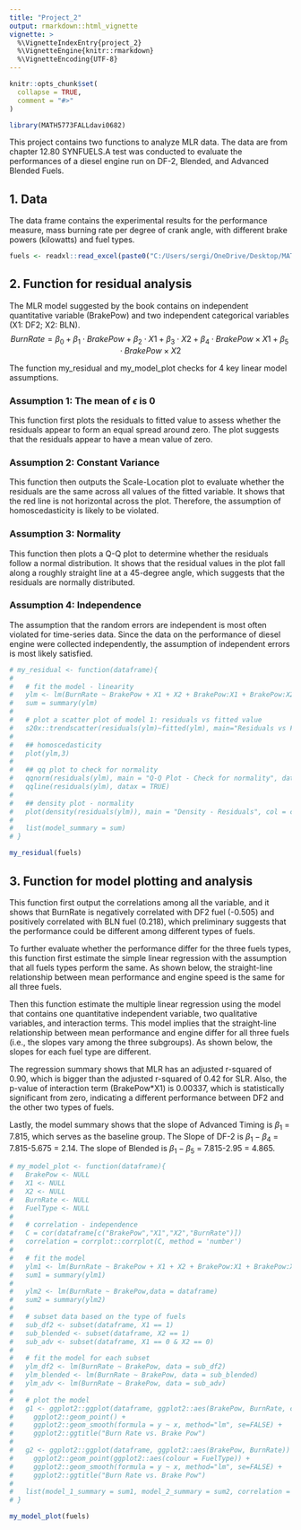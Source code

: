 ```yaml
---
title: "Project_2"
output: rmarkdown::html_vignette
vignette: >
  %\VignetteIndexEntry{project_2}
  %\VignetteEngine{knitr::rmarkdown}
  %\VignetteEncoding{UTF-8}
---
```


```r
knitr::opts_chunk$set(
  collapse = TRUE,
  comment = "#>"
)
```

```r
library(MATH5773FALLdavi0682)
```

This project contains two functions to analyze MLR data. The data are from chapter 12.80 SYNFUELS.A test was conducted to evaluate the performances of a diesel engine run on DF-2, Blended, and Advanced Blended Fuels.

## 1. Data
The data frame contains the experimental results for the performance measure, mass burning rate per degree of
crank angle, with different brake powers (kilowatts) and fuel types.  
  
```r
fuels <- readxl::read_excel(paste0("C:/Users/sergi/OneDrive/Desktop/MATH5773/Excel/","SYNFUELS",'.xls'))
```

## 2. Function for residual analysis
The MLR model suggested by the book contains on independent quantitative variable (BrakePow) and two independent categorical variables (X1: DF2; X2: BLN). 
$$BurnRate = \beta_0+\beta_1\cdot BrakePow + \beta_2\cdot X1 + \beta_3\cdot X2 + \beta_4\cdot BrakePow\times X1 + \beta_5\cdot BrakePow\times X2$$
  
The function my_residual and my_model_plot checks for 4 key linear model assumptions. 

### Assumption 1: The mean of $\epsilon$ is 0
This function first plots the residuals to fitted value to assess whether the residuals appear to form an equal spread around zero. The plot suggests that the residuals appear to have a mean value of zero.  
  
### Assumption 2: Constant Variance
This function then outputs the Scale-Location plot to evaluate whether the residuals are the same across all values of the fitted variable. It shows that the red line is not horizontal across the plot. Therefore, the assumption of homoscedasticity is likely to be violated.  
  
### Assumption 3: Normality
This function then plots a Q-Q plot to determine whether the residuals follow a normal distribution. It shows that the residual values in the plot fall along a roughly straight line at a 45-degree angle, which suggests that the residuals are normally distributed.  
  
### Assumption 4: Independence
The assumption that the random errors are independent is most often violated for time-series data. Since the data on the performance of diesel engine were collected independently, the assumption of independent errors is most likely satisfied.
```r
# my_residual <- function(dataframe){
# 
#   # fit the model - linearity
#   ylm <- lm(BurnRate ~ BrakePow + X1 + X2 + BrakePow:X1 + BrakePow:X2, data = dataframe)
#   sum = summary(ylm)
# 
#   # plot a scatter plot of model 1: residuals vs fitted value
#   s20x::trendscatter(residuals(ylm)~fitted(ylm), main="Residuals vs Fitted Plot")
# 
#   ## homoscedasticity
#   plot(ylm,3)
#
#   ## qq plot to check for normality
#   qqnorm(residuals(ylm), main = "Q-Q Plot - Check for normality", datax=TRUE)
#   qqline(residuals(ylm), datax = TRUE)
# 
#   ## density plot - normality
#   plot(density(residuals(ylm)), main = "Density - Residuals", col = c('red'),xlab = "Residuals")
# 
#   list(model_summary = sum)
# }
```


```r
my_residual(fuels)
```


## 3. Function for model plotting and analysis
This function first output the correlations among all the variable, and it shows that BurnRate is negatively correlated with DF2 fuel (-0.505) and positively correlated with BLN fuel (0.218), which preliminary suggests that the performance could be different among different types of fuels.  
  
To further evaluate whether the performance differ for the three fuels types, this function first estimate the simple linear regression with the assumption that all fuels types perform the same. As shown below, the straight-line relationship between mean performance and engine speed is the same for all three fuels.  
  
Then this function estimate the multiple linear regression using the model that contains one quantitative independent variable, two qualitative variables, and interaction terms. This model implies that the straight-line relationship between mean performance and engine differ for all three fuels (i.e., the slopes vary among the three subgroups). As shown below, the slopes for each fuel type are different.  
  
The regression summary shows that MLR has an adjusted r-squared of 0.90, which is bigger than the adjusted r-squared of 0.42 for SLR. Also, the p-value of interaction term (BrakePow*X1) is 0.00337, which is statistically significant from zero, indicating a different performance between DF2 and the other two types of fuels.  
  
Lastly, the model summary shows that the slope of Advanced Timing is $\beta_1$ = 7.815, which serves as the baseline group. The Slope of DF-2 is $\beta_1 - \beta_4$ = 7.815-5.675 = 2.14. The slope of Blended is $\beta_1 - \beta_5$ = 7.815-2.95 = 4.865.

```r
# my_model_plot <- function(dataframe){
#   BrakePow <- NULL
#   X1 <- NULL
#   X2 <- NULL
#   BurnRate <- NULL
#   FuelType <- NULL
# 
#   # correlation - independence
#   C = cor(dataframe[c("BrakePow","X1","X2","BurnRate")])
#   correlation = corrplot::corrplot(C, method = 'number')
# 
#   # fit the model
#   ylm1 <- lm(BurnRate ~ BrakePow + X1 + X2 + BrakePow:X1 + BrakePow:X2,data = dataframe)
#   sum1 = summary(ylm1)
# 
#   ylm2 <- lm(BurnRate ~ BrakePow,data = dataframe)
#   sum2 = summary(ylm2)
# 
#   # subset data based on the type of fuels
#   sub_df2 <- subset(dataframe, X1 == 1)
#   sub_blended <- subset(dataframe, X2 == 1)
#   sub_adv <- subset(dataframe, X1 == 0 & X2 == 0)
# 
#   # fit the model for each subset
#   ylm_df2 <- lm(BurnRate ~ BrakePow, data = sub_df2)
#   ylm_blended <- lm(BurnRate ~ BrakePow, data = sub_blended)
#   ylm_adv <- lm(BurnRate ~ BrakePow, data = sub_adv)
# 
#   # plot the model
#   g1 <- ggplot2::ggplot(dataframe, ggplot2::aes(BrakePow, BurnRate, col=FuelType, lty=FuelType)) +
#     ggplot2::geom_point() +
#     ggplot2::geom_smooth(formula = y ~ x, method="lm", se=FALSE) +
#     ggplot2::ggtitle("Burn Rate vs. Brake Pow")
# 
#   g2 <- ggplot2::ggplot(dataframe, ggplot2::aes(BrakePow, BurnRate)) +
#     ggplot2::geom_point(ggplot2::aes(colour = FuelType)) +
#     ggplot2::geom_smooth(formula = y ~ x, method="lm", se=FALSE) +
#     ggplot2::ggtitle("Burn Rate vs. Brake Pow")
# 
#   list(model_1_summary = sum1, model_2_summary = sum2, correlation = correlation, SLR_R_Squared = sum2$r.squared, MLR_R_Squared = sum1$r.squared, plot_sub_sample = g1, plot_full_sample = g2)
# }
```

```r
my_model_plot(fuels)
```

